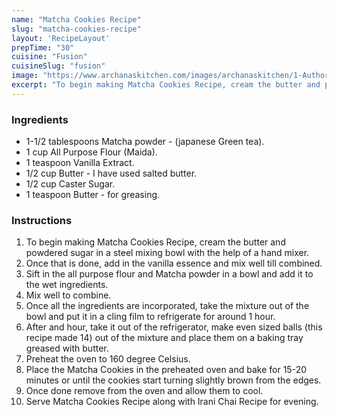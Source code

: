 ---
name: "Matcha Cookies Recipe"
slug: "matcha-cookies-recipe"
layout: 'RecipeLayout'
prepTime: "30"
cuisine: "Fusion"
cuisineSlug: "fusion"
image: "https://www.archanaskitchen.com/images/archanaskitchen/1-Author/apoorvajoshi91-gmail.com/Matcha_Cookies.jpg"
excerpt: "To begin making Matcha Cookies Recipe, cream the butter and powdered sugar in a steel mixing bowl with the help of a hand mixer"
---

### Ingredients

- 1-1/2 tablespoons Matcha powder - (japanese Green tea).
- 1 cup All Purpose Flour (Maida).
- 1 teaspoon Vanilla Extract.
- 1/2 cup Butter - I have used salted butter.
- 1/2 cup Caster Sugar.
- 1 teaspoon Butter - for greasing.

### Instructions

1. To begin making Matcha Cookies Recipe, cream the butter and powdered sugar in a steel mixing bowl with the help of a hand mixer.
1. Once that is done, add in the vanilla essence and mix well till combined.
1. Sift in the all purpose flour and Matcha powder in a bowl and add it to the wet ingredients.
1. Mix well to combine.
1. Once all the ingredients are incorporated, take the mixture out of the bowl and put it in a cling film to refrigerate for around 1 hour.
1. After and hour, take it out of the refrigerator, make even sized balls (this recipe made 14) out of the mixture and place them on a baking tray greased with butter.
1. Preheat the oven to 160 degree Celsius.
1. Place the Matcha Cookies in the preheated oven and bake for 15-20 minutes or until the cookies start turning slightly brown from the edges.
1. Once done remove from the oven and allow them to cool.
1. Serve Matcha Cookies Recipe along with  Irani Chai Recipe for evening.
